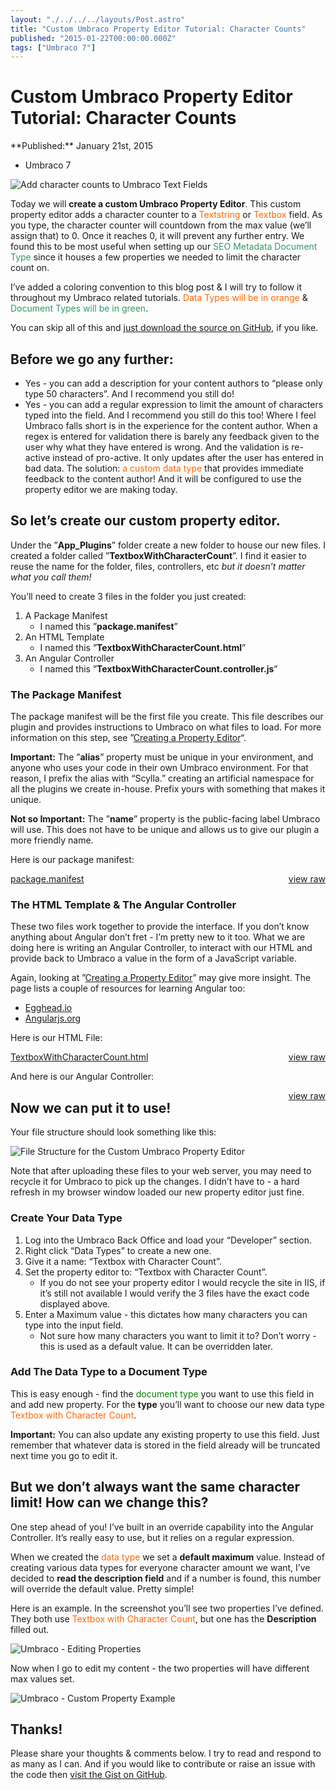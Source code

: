 ```yaml
---
layout: "./../../../layouts/Post.astro"
title: "Custom Umbraco Property Editor Tutorial: Character Counts"
published: "2015-01-22T00:00:00.000Z"
tags: ["Umbraco 7"]
---
```


# Custom Umbraco Property Editor Tutorial: Character Counts

<time datetime="2015-01-22T00:00:00.000Z">
**Published:**
January 21st, 2015
</time>

- Umbraco 7

<img src="/assets/count.a7dd8036.gif" alt="Add character counts to Umbraco Text Fields"/>

Today we will **create a custom Umbraco Property Editor**. This custom property editor adds a character counter to a <span style="color: #ff6600;">Textstring</span> or <span style="color: #ff6600;">Textbox</span> field. As you type, the character counter will countdown from the max value (we’ll assign that) to 0. Once it reaches 0, it will prevent any further entry. We found this to be most useful when setting up our <span style="color: #339966;">SEO Metadata Document Type</span> since it houses a few properties we needed to limit the character count on.

I’ve added a coloring convention to this blog post &amp; I will try to follow it throughout my Umbraco related tutorials. <span style="color: #ff6600;">Data Types will be in orange</span> &amp; <span style="color: #339966;">Document Types will be in green</span>.

You can skip all of this and <a href="https://github.com/markusdrake/Textbox-with-Character-Count">just download the source on GitHub</a>, if you like.

## Before we go any further:

- Yes - you can add a description for your content authors to “please only type 50 characters”. And I recommend you still do!
- Yes - you can add a regular expression to limit the amount of characters typed into the field. And I recommend you still do this too!
Where I feel Umbraco falls short is in the experience for the content author. When a regex is entered for validation there is barely any feedback given to the user why what they have entered is wrong. And the validation is re-active instead of pro-active. It only updates after the user has entered in bad data. The solution: <span style="color: #ff6600;">a custom data type</span> that provides immediate feedback to the content author! And it will be configured to use the property editor we are making today.

## So let’s create our custom property editor.
Under the ”**App_Plugins**” folder create a new folder to house our new files. I created a folder called ”**TextboxWithCharacterCount**”. I find it easier to reuse the name for the folder, files, controllers, etc *but it doesn’t matter what you call them!*

You’ll need to create 3 files in the folder you just created:

1. A Package Manifest
	- I named this ”**package.manifest**”
1. An HTML Template
	- I named this ”**TextboxWithCharacterCount.html**”
1. An Angular Controller
	- I named this ”**TextboxWithCharacterCount.controller.js**”

### The Package Manifest

The package manifest will be the first file you create. This file describes our plugin and provides instructions to Umbraco on what files to load. For more information on this step, see ”<a href="http://umbraco.github.io/Belle/#/tutorials/CreatingAPropertyEditor">Creating a Property Editor</a>“.

**Important:** The ”**alias**” property must be unique in your environment, and anyone who uses your code in their own Umbraco environment. For that reason, I prefix the alias with “Scylla.” creating an artificial namespace for all the plugins we create in-house. Prefix yours with something that makes it unique.

**Not so Important:** The ”**name**” property is the public-facing label Umbraco will use. This does not have to be unique and allows us to give our plugin a more friendly name.

Here is our package manifest:

<a href="https://gist.github.com/markadrake/ab2ab70b39aac1be53baf748991e2d85/raw/910f84360f40b16167ea4f21cafbe0fe877f0f71/package.manifest" style="float:right">view raw</a>
<a href="https://gist.github.com/markadrake/ab2ab70b39aac1be53baf748991e2d85#file-package-manifest">
	package.manifest
</a>

### The HTML Template &amp; The Angular Controller

These two files work together to provide the interface. If you don’t know anything about Angular don’t fret - I’m pretty new to it too. What we are doing here is writing an Angular Controller, to interact with our HTML and provide back to Umbraco a value in the form of a JavaScript variable.

Again, looking at ”<a href="http://umbraco.github.io/Belle/#/tutorials/CreatingAPropertyEditor">Creating a Property Editor</a>” may give more insight. The page lists a couple of resources for learning Angular too:

- <a href="http://www.egghead.io/">Egghead.io</a>
- <a href="http://docs.angularjs.org/tutorial">Angularjs.org</a>

Here is our HTML File:

<a href="https://gist.github.com/markadrake/ab2ab70b39aac1be53baf748991e2d85/raw/910f84360f40b16167ea4f21cafbe0fe877f0f71/TextboxWithCharacterCount.html" style="float:right">view raw</a>
<a href="https://gist.github.com/markadrake/ab2ab70b39aac1be53baf748991e2d85#file-textboxwithcharactercount-html">TextboxWithCharacterCount.html</a>

And here is our Angular Controller:

<a href="https://gist.github.com/markadrake/ab2ab70b39aac1be53baf748991e2d85/raw/910f84360f40b16167ea4f21cafbe0fe877f0f71/TextboxWithCharacterCount.controller.js" style="float:right">view raw</a>
<a href="https://gist.github.com/markadrake/ab2ab70b39aac1be53baf748991e2d85#file-textboxwithcharactercount-controller-js"></a>

## Now we can put it to use!
Your file structure should look something like this:

<img src="/assets/filestructure.1de1fc6b.png" alt="File Structure for the Custom Umbraco Property Editor"/>

Note that after uploading these files to your web server, you may need to recycle it for Umbraco to pick up the changes. I didn’t have to - a hard refresh in my browser window loaded our new property editor just fine.

### Create Your Data Type

1. Log into the Umbraco Back Office and load your “Developer” section.
1. Right click “Data Types” to create a new one.
1. Give it a name: “Textbox with Character Count”.
1. Set the property editor to: “Textbox with Character Count”.
	- If you do not see your property editor I would recycle the site in IIS, if it’s still not available I would verify the 3 files have the exact code displayed above.
1. Enter a Maximum value - this dictates how many characters you can type into the input field.
	- Not sure how many characters you want to limit it to? Don’t worry - this is used as a default value. It can be overridden later.

### Add The Data Type to a Document Type

This is easy enough - find the <span style="color: #008000;">document type</span> you want to use this field in and add new property. For the **type** you’ll want to choose our new data type <span style="color: #ff6600;">Textbox with Character Count</span>.

**Important:** You can also update any existing property to use this field. Just remember that whatever data is stored in the field already will be truncated next time you go to edit it.

## But we don’t always want the same character limit! How can we change this?

One step ahead of you! I’ve built in an override capability into the Angular Controller. It’s really easy to use, but it relies on a regular expression.

When we created the <span style="color: #ff6600;">data type</span> we set a **default maximum** value. Instead of creating various data types for everyone character amount we want, I’ve decided to **read the description field** and if a number is found, this number will override the default value. Pretty simple!

Here is an example. In the screenshot you’ll see two properties I’ve defined. They both use <span style="color: #ff6600;">Textbox with Character Count</span>, but one has the **Description** filled out.

<img src="/assets/editingproperties.355f8f98.png" alt="Umbraco - Editing Properties"/>

Now when I go to edit my content - the two properties will have different max values set.

<img src="/assets/example.d3be4706.png" alt="Umbraco - Custom Property Example"/>

## Thanks!

Please share your thoughts &amp; comments below. I try to read and respond to as many as I can. And if you would like to contribute or raise an issue with the code then <a href="https://gist.github.com/markadrake/ab2ab70b39aac1be53baf748991e2d85">visit the Gist on GitHub</a>.